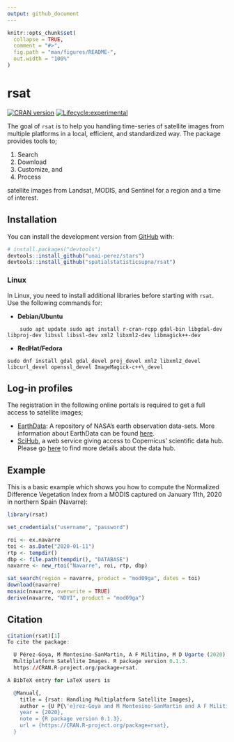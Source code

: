 ```yaml
---
output: github_document
---
```


```r
knitr::opts_chunk$set(
  collapse = TRUE,
  comment = "#>",
  fig.path = "man/figures/README-",
  out.width = "100%"
)
```

# rsat

<!-- badges: start -->

[![CRAN version](https://www.r-pkg.org/badges/version/rsat)](https://cran.r-project.org/web/packages/rsat/)
[![Lifecycle:experimental](https://img.shields.io/badge/lifecycle-experimental-orange.svg)](https://www.tidyverse.org/lifecycle/#experimental)

<!-- badges: end -->

The goal of `rsat` is to help you handling time-series of satellite images from multiple platforms in a local, efficient, and standardized way. The package provides tools to;

1.  Search
2.  Download
3.  Customize, and
4.  Process

satellite images from Landsat, MODIS, and Sentinel for a region and a time of interest.

## Installation

You can install the development version from [GitHub](https://github.com/) with:

``` r
# install.packages("devtools")
devtools::install_github("unai-perez/stars")
devtools::install_github("spatialstatisticsupna/rsat")
```

### Linux

In Linux, you need to install additional libraries before starting with `rsat`. Use the following commands for:

-   **Debian/Ubuntu**

<!-- -->

        sudo apt update sudo apt install r-cran-rcpp gdal-bin libgdal-dev libproj-dev libssl libssl-dev xml2 libxml2-dev libmagick++-dev

-   **RedHat/Fedora**

<!-- -->

    sudo dnf install gdal gdal_devel proj_devel xml2 libxml2_devel libcurl_devel openssl_devel ImageMagick-c++\_devel

## Log-in profiles

The registration in the following online portals is required to get a full access to satellite images;

-   [EarthData](https://ers.cr.usgs.gov/register/): A repository of NASA's earth observation data-sets. More information about EarthData can be found [here](https://earthdata.nasa.gov/earth-observation-data).
-   [SciHub](https://scihub.copernicus.eu/dhus/#/self-registration), a web service giving access to Copernicus' scientific data hub. Please go [here](https://scihub.copernicus.eu/) to find more details about the data hub.

## Example

This is a basic example which shows you how to compute the Normalized Difference Vegetation Index from a MODIS captured on January 11th, 2020 in northern Spain (Navarre):

``` r
library(rsat)

set_credentials("username", "password")

roi <- ex.navarre
toi <- as.Date("2020-01-11")
rtp <- tempdir()
dbp <- file.path(tempdir(), "DATABASE")
navarre <- new_rtoi("Navarre", roi, rtp, dbp)

sat_search(region = navarre, product = "mod09ga", dates = toi)
download(navarre)
mosaic(navarre, overwrite = TRUE)
derive(navarre, "NDVI", product = "mod09ga")
```

## Citation

``` r
citation(rsat)[1]
To cite the package:

  U Pérez-Goya, M Montesino-SanMartin, A F Militino, M D Ugarte (2020). rsat: Handling
  Multiplatform Satellite Images. R package version 0.1.3.
  https://CRAN.R-project.org/package=rsat.

A BibTeX entry for LaTeX users is

  @Manual{,
    title = {rsat: Handling Multiplatform Satellite Images},
    author = {U P{\'e}rez-Goya and M Montesino-SanMartin and A F Militino and M D Ugarte},
    year = {2020},
    note = {R package version 0.1.3},
    url = {https://CRAN.R-project.org/package=rsat},
  }
```
